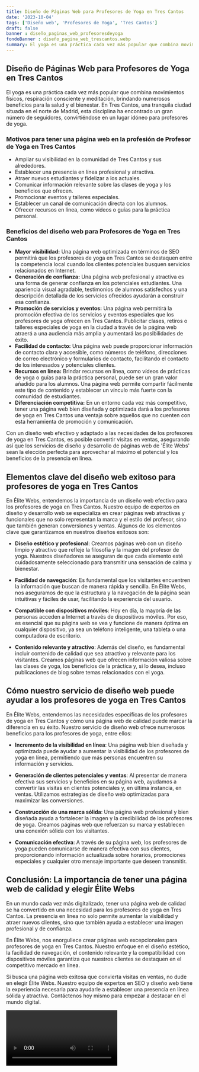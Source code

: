 ```yaml
---
title: Diseño de Páginas Web para Profesores de Yoga en Tres Cantos
date: '2023-10-04'
tags: ['Diseño web', 'Profesores de Yoga', 'Tres Cantos']
draft: false
banner : diseño_paginas_web_profesoresdeyoga
fondoBanner : diseño_pagina_web_trescantos.webp
summary: El yoga es una práctica cada vez más popular que combina movimientos físicos, respiración consciente y meditación, brindando numerosos beneficios para la salud y el bienestar. En Tres Cantos, una tranquila ciudad situada en el norte de Madrid, esta disciplina ha encontrado un gran número de seguidores, convirtiéndose en un lugar idóneo para profesores de yoga.
---
```


## **Diseño de Páginas Web para Profesores de Yoga en Tres Cantos**

El yoga es una práctica cada vez más popular que combina movimientos físicos, respiración consciente y meditación, brindando numerosos beneficios para la salud y el bienestar. En Tres Cantos, una tranquila ciudad situada en el norte de Madrid, esta disciplina ha encontrado un gran número de seguidores, convirtiéndose en un lugar idóneo para profesores de yoga.

### **Motivos para tener una página web en la profesión de Profesor de Yoga en Tres Cantos**

- Ampliar su visibilidad en la comunidad de Tres Cantos y sus alrededores.
- Establecer una presencia en línea profesional y atractiva.
- Atraer nuevos estudiantes y fidelizar a los actuales.
- Comunicar información relevante sobre las clases de yoga y los beneficios que ofrecen.
- Promocionar eventos y talleres especiales.
- Establecer un canal de comunicación directa con los alumnos.
- Ofrecer recursos en línea, como vídeos o guías para la práctica personal.

### **Beneficios del diseño web para Profesores de Yoga en Tres Cantos**

- **Mayor visibilidad:** Una página web optimizada en términos de SEO permitirá que los profesores de yoga en Tres Cantos se destaquen entre la competencia local cuando los clientes potenciales busquen servicios relacionados en Internet.
- **Generación de confianza:** Una página web profesional y atractiva es una forma de generar confianza en los potenciales estudiantes. Una apariencia visual agradable, testimonios de alumnos satisfechos y una descripción detallada de los servicios ofrecidos ayudarán a construir esa confianza.
- **Promoción de servicios y eventos:** Una página web permitirá la promoción efectiva de los servicios y eventos especiales que los profesores de yoga ofrecen en Tres Cantos. Publicitar clases, retiros o talleres especiales de yoga en la ciudad a través de la página web atraerá a una audiencia más amplia y aumentará las posibilidades de éxito.
- **Facilidad de contacto:** Una página web puede proporcionar información de contacto clara y accesible, como números de teléfono, direcciones de correo electrónico y formularios de contacto, facilitando el contacto de los interesados y potenciales clientes.
- **Recursos en línea:** Brindar recursos en línea, como vídeos de prácticas de yoga o guías para la práctica personal, puede ser un gran valor añadido para los alumnos. Una página web permite compartir fácilmente este tipo de contenido y establecer un vínculo más fuerte con la comunidad de estudiantes.
- **Diferenciación competitiva:** En un entorno cada vez más competitivo, tener una página web bien diseñada y optimizada dará a los profesores de yoga en Tres Cantos una ventaja sobre aquellos que no cuenten con esta herramienta de promoción y comunicación.

Con un diseño web efectivo y adaptado a las necesidades de los profesores de yoga en Tres Cantos, es posible convertir visitas en ventas, asegurando así que los servicios de diseño y desarrollo de páginas web de 'Élite Webs' sean la elección perfecta para aprovechar al máximo el potencial y los beneficios de la presencia en línea.

<GifSeo />

<Cta />

## Elementos clave del diseño web exitoso para profesores de yoga en Tres Cantos

En Élite Webs, entendemos la importancia de un diseño web efectivo para los profesores de yoga en Tres Cantos. Nuestro equipo de expertos en diseño y desarrollo web se especializa en crear páginas web atractivas y funcionales que no solo representan la marca y el estilo del profesor, sino que también generan conversiones y ventas. Algunos de los elementos clave que garantizamos en nuestros diseños exitosos son:

- **Diseño estético y profesional**: Creamos páginas web con un diseño limpio y atractivo que refleje la filosofía y la imagen del profesor de yoga. Nuestros diseñadores se aseguran de que cada elemento esté cuidadosamente seleccionado para transmitir una sensación de calma y bienestar.

- **Facilidad de navegación**: Es fundamental que los visitantes encuentren la información que buscan de manera rápida y sencilla. En Élite Webs, nos aseguramos de que la estructura y la navegación de la página sean intuitivas y fáciles de usar, facilitando la experiencia del usuario.

- **Compatible con dispositivos móviles**: Hoy en día, la mayoría de las personas acceden a Internet a través de dispositivos móviles. Por eso, es esencial que su página web se vea y funcione de manera óptima en cualquier dispositivo, ya sea un teléfono inteligente, una tableta o una computadora de escritorio.

- **Contenido relevante y atractivo**: Además del diseño, es fundamental incluir contenido de calidad que sea atractivo y relevante para los visitantes. Creamos páginas web que ofrecen información valiosa sobre las clases de yoga, los beneficios de la práctica y, si lo desea, incluso publicaciones de blog sobre temas relacionados con el yoga.

## Cómo nuestro servicio de diseño web puede ayudar a los profesores de yoga en Tres Cantos

En Élite Webs, entendemos las necesidades específicas de los profesores de yoga en Tres Cantos y cómo una página web de calidad puede marcar la diferencia en su éxito. Nuestro servicio de diseño web ofrece numerosos beneficios para los profesores de yoga, entre ellos:

- **Incremento de la visibilidad en línea**: Una página web bien diseñada y optimizada puede ayudar a aumentar la visibilidad de los profesores de yoga en línea, permitiendo que más personas encuentren su información y servicios.

- **Generación de clientes potenciales y ventas**: Al presentar de manera efectiva sus servicios y beneficios en su página web, ayudamos a convertir las visitas en clientes potenciales y, en última instancia, en ventas. Utilizamos estrategias de diseño web optimizadas para maximizar las conversiones.

- **Construcción de una marca sólida**: Una página web profesional y bien diseñada ayuda a fortalecer la imagen y la credibilidad de los profesores de yoga. Creamos páginas web que refuerzan su marca y establecen una conexión sólida con los visitantes.

- **Comunicación efectiva**: A través de su página web, los profesores de yoga pueden comunicarse de manera efectiva con sus clientes, proporcionando información actualizada sobre horarios, promociones especiales y cualquier otro mensaje importante que deseen transmitir.

## Conclusión: La importancia de tener una página web de calidad y elegir Élite Webs

En un mundo cada vez más digitalizado, tener una página web de calidad se ha convertido en una necesidad para los profesores de yoga en Tres Cantos. La presencia en línea no solo permite aumentar la visibilidad y atraer nuevos clientes, sino que también ayuda a establecer una imagen profesional y de confianza.

En Élite Webs, nos enorgullece crear páginas web excepcionales para profesores de yoga en Tres Cantos. Nuestro enfoque en el diseño estético, la facilidad de navegación, el contenido relevante y la compatibilidad con dispositivos móviles garantiza que nuestros clientes se destaquen en el competitivo mercado en línea.

Si busca una página web exitosa que convierta visitas en ventas, no dude en elegir Élite Webs. Nuestro equipo de expertos en SEO y diseño web tiene la experiencia necesaria para ayudarle a establecer una presencia en línea sólida y atractiva. Contáctenos hoy mismo para empezar a destacar en el mundo digital.

<Video />

<CtaBot job='Profesores de Yoga' city='Tres Cantos'/>

<Gmaps query='Tres Cantos+españa+maps' />